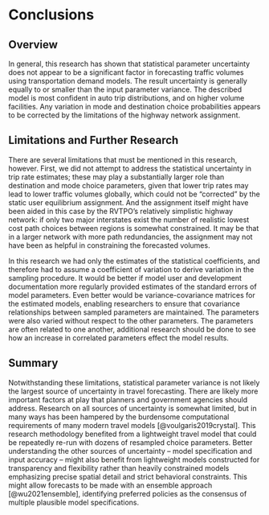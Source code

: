 # Conclusions

## Overview

In general, this research has shown that statistical parameter uncertainty does not appear to be a significant factor in forecasting traffic volumes using transportation demand models. The result uncertainty is generally equally to or smaller than the input parameter variance. The described model is most confident in auto trip distributions, and on higher volume facilities. Any variation in mode and destination choice probabilities appears to be corrected by the limitations of the highway network assignment.

## Limitations and Further Research

There are several limitations that must be mentioned in this research, however. First, we did not attempt to address the statistical uncertainty in trip rate estimates; these may play a substantially larger role than destination and mode choice parameters, given that lower trip rates may lead to lower traffic volumes globally, which could not be “corrected” by the static user equilibrium assignment. And the assignment itself might have been aided in this case by the RVTPO’s relatively simplistic highway network: if only two major interstates exist the number of realistic lowest cost path choices between regions is somewhat constrained. It may be that in a larger network with more path redundancies, the assignment may not have been as helpful in constraining the forecasted volumes.

In this research we had only the estimates of the statistical coefficients, and therefore had to assume a coefficient of variation to derive variation in the sampling procedure. It would be better if model user and development documentation more regularly provided estimates of the standard errors of model parameters. Even better would be variance-covariance matrices for the estimated models, enabling researchers to ensure that covariance relationships between sampled parameters are maintained. The parameters were also varied without respect to the other parameters. The parameters are often related to one another, additional research should be done to see how an increase in correlated parameters effect the model results.

## Summary

Notwithstanding these limitations, statistical parameter variance is not likely the largest source of uncertainty in travel forecasting. There are likely more important factors at play that planners and government agencies should address. Research on all sources of uncertainty is somewhat limited, but in many ways has been hampered by the burdensome computational requirements of many modern travel models [@voulgaris2019crystal]. This research methodology benefited from a lightweight travel model that could be repeatedly re-run with dozens of resampled choice parameters. Better understanding the other sources of uncertainty -- model specification and input accuracy -- might also benefit from lightweight models constructed for transparency and flexibility rather than heavily constrained models emphasizing precise spatial detail and strict behavioral constraints. This might allow forecasts to be made with an ensemble approach [@wu2021ensemble], identifying preferred policies as the consensus of multiple plausible model specifications.